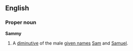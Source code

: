 ==English==
===Proper noun===
'''Sammy'''

#A [[diminutive]] of the male [[given name]]s [[Sam]] and [[Samuel]].